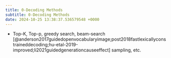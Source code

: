 ```yaml
---
title: 0-Decoding Methods
subtitle: 0-Decoding Methods
date: 2024-10-25 13:38:37.536579548 +0000
---
```

- Top-K, Top-p, greedy search, beam-search [@anderson2017guidedopenvocabularyimage;post2018fastlexicallyconstraineddecoding;hu-etal-2019-improved;li2021guidedgenerationcauseeffect] sampling, etc.
